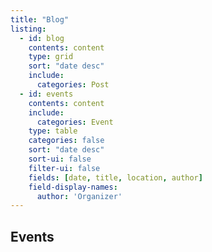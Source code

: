 ```yaml
---
title: "Blog"
listing:
  - id: blog
    contents: content
    type: grid
    sort: "date desc"
    include:
      categories: Post
  - id: events
    contents: content
    include:
      categories: Event
    type: table
    categories: false
    sort: "date desc"
    sort-ui: false
    filter-ui: false
    fields: [date, title, location, author]
    field-display-names: 
      author: 'Organizer'
---
```


::: {#blog}
:::

## Events

::: {#events}
:::
